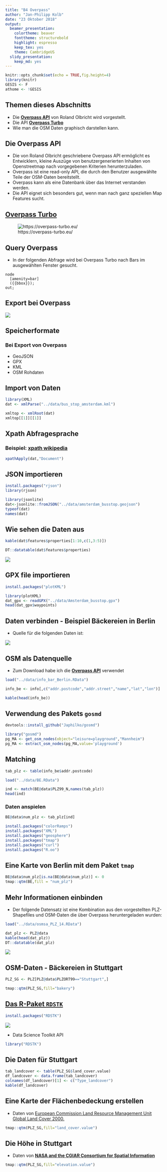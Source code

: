 ```yaml
---
title: "B4 Overpass"
author: "Jan-Philipp Kolb"
date: "23 Oktober 2018"
output:
  beamer_presentation: 
    colortheme: beaver
    fonttheme: structurebold
    highlight: espresso
    keep_tex: yes
    theme: CambridgeUS
  slidy_presentation: 
    keep_md: yes
---
```


```r
knitr::opts_chunk$set(echo = TRUE,fig.height=4)
library(knitr)
GESIS <- F
athome <- !GESIS
```

## Themen dieses Abschnitts

- Die [**Overpass API**](https://wiki.openstreetmap.org/wiki/Overpass_API) von Roland Olbricht wird vorgestellt.
- Die API [**Overpass Turbo**](https://overpass-turbo.eu/)
- Wie man die OSM Daten graphisch darstellen kann.


## Die Overpass API

<!--
This API is perfect to download data on very particular topics.

Wenn man beispielsweise nach speziellen Map Features sucht.
-->

- Die von Roland Olbricht geschriebene Overpass API ermöglicht es Entwicklern, kleine Auszüge von benutzergenerierten Inhalten von Openstreetmap nach vorgegebenen Kriterien herunterzuladen.
- Overpass ist eine read-only API, die durch den Benutzer ausgewählte Teile der OSM-Daten bereitstellt. 
- Overpass kann als eine Datenbank über das Internet verstanden werden.
- Die API eignet sich besonders gut, wenn man nach ganz speziellen Map Features sucht. 

<!--
Overpass is a read-only API that provides custom selected parts of the OSM data. 
It can be understood as a database over the web, it uses the fact that OSM is enriched with additional information ranging from city names to e.g. locations of street lamps or energy generators \citep{schmidt2013extraction}.
If it is the target, to get all bus stops in Amsterdam, then it is possible to download the information from Overpass Turbo (\url{https://overpass-turbo.eu/}), using the key highway and the value bus\_stop.
-->


## [Overpass Turbo](https://overpass-turbo.eu/)

![https://overpass-turbo.eu/](figure/overpassTurbo.PNG)


## Query Overpass

- In der folgenden Abfrage wird bei Overpass Turbo nach Bars im ausgewählten Fenster gesucht. 

```
node
  [amenity=bar]
  ({{bbox}});
out;
```

## Export bei Overpass

![](figure/OverpassExport.PNG)


## Speicherformate 

### Bei Export von Overpass

- GeoJSON
- GPX
- KML
- OSM Rohdaten

## Import von Daten

```r
library(XML)
dat <- xmlParse("../data/bus_stop_amsterdam.kml")
```

```r
xmltop <- xmlRoot(dat)
xmltop[[1]][[1]]
```

## Xpath Abfragesprache

### Beispiel: [xpath wikipedia](https://de.wikipedia.org/wiki/XPath)


```r
xpathApply(dat,"Document")
```


## JSON importieren


```r
install.packages("rjson")
library(rjson)
```

```r
library(jsonlite)
dat<-jsonlite::fromJSON("../data/amsterdam_busstop.geojson")
typeof(dat)
names(dat)
```

## Wie sehen die Daten aus


```r
kable(dat$features$properties[1:10,c(1,3:5)])
```

```r
DT::datatable(dat$features$properties)
```

![](figure/amsterdam_busstop_features.PNG)

## GPX file importieren

```r
install.packages("plotKML")
```

```r
library(plotKML)
dat_gpx <- readGPX("../data/Amsterdam_busstop.gpx")
head(dat_gpx$waypoints)
```


## Daten verbinden - Beispiel Bäckereien in Berlin

- Quelle für die folgenden Daten ist: 

![](figure/osm_freieWeltkarte.PNG)

<!--
http://wiki.openstreetmap.org/wiki/DE:Datenherkunft_richtig_angeben
-->

## OSM als Datenquelle

- Zum Download habe ich die [**Overpass API**](http://wiki.openstreetmap.org/wiki/Overpass_API) verwendet

```r
load("../data/info_bar_Berlin.RData")
```

```r
info_be <- info[,c("addr.postcode","addr.street","name","lat","lon")]
```

```r
kable(head(info_be))
```


## Verwendung des Pakets `gosmd`

```r
devtools::install_github("Japhilko/gosmd")
```


```r
library("gosmd")
pg_MA <- get_osm_nodes(object="leisure=playground","Mannheim")
pg_MA <- extract_osm_nodes(pg_MA,value='playground')
```


## Matching

```r
tab_plz <- table(info_be$addr.postcode)
```

```r
load("../data/BE.RData")
```


```r
ind <- match(BE@data$PLZ99_N,names(tab_plz))
head(ind)
```

### Daten anspielen

```r
BE@data$num_plz <- tab_plz[ind]
```

```r
install.packages("colorRamps")
install.packages("XML")
install.packages("geosphere")
install.packages("tmap")
install.packages("curl")
install.packages("R.oo")
```


## Eine Karte von Berlin mit dem Paket `tmap`

```r
BE@data$num_plz[is.na(BE@data$num_plz)] <- 0
tmap::qtm(BE,fill = "num_plz")
```

## Mehr Informationen einbinden

- Der folgende Datensatz ist eine Kombination aus den vorgestellten PLZ-Shapefiles und OSM-Daten die über Overpass heruntergeladen wurden:


```r
load("../data/osmsa_PLZ_14.RData")
```

```r
dat_plz <- PLZ@data
kable(head(dat_plz))
DT::datatable(dat_plz)
```

![](figure/osmsa_ex.PNG)

## OSM-Daten - Bäckereien in Stuttgart


```r
PLZ_SG <- PLZ[PLZ@data$PLZORT99=="Stuttgart",]
```



```r
tmap::qtm(PLZ_SG,fill="bakery")
```


## [Das R-Paket `RDSTK`](http://www.datasciencetoolkit.org/)

```r
install.packages("RDSTK")
```

![](figure/DataScienceToolkit.PNG)

- Data Science Toolkit API

```r
library("RDSTK")
```

## Die Daten für Stuttgart

```r
tab_landcover <- table(PLZ_SG$land_cover.value)
df_landcover <- data.frame(tab_landcover)
colnames(df_landcover)[1] <- c("Type_landcover")
kable(df_landcover)
```


## Eine Karte der Flächenbedeckung erstellen

- Daten von [European Commission Land Resource Management Unit Global Land Cover 2000.](http://bioval.jrc.ec.europa.eu/products/glc2000/products.php)

```r
tmap::qtm(PLZ_SG,fill="land_cover.value")
```

## Die Höhe in Stuttgart

- Daten von [**NASA and the CGIAR Consortium for Spatial Information **](http://srtm.csi.cgiar.org/)

```r
tmap::qtm(PLZ_SG,fill="elevation.value")
```

<!--
man könnte hier noch zeigen, wie man einen Punkt hinzufügen kann
-->
